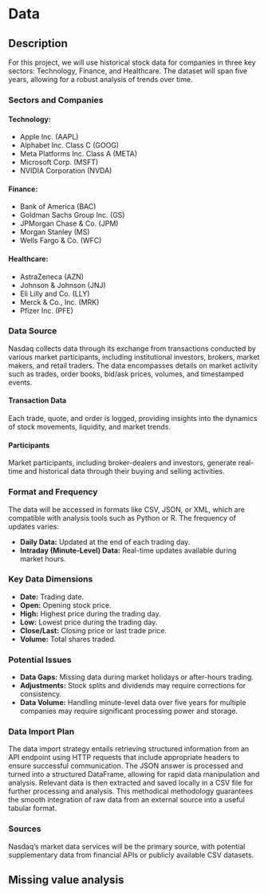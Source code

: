 # Data

## Description

For this project, we will use historical stock data for companies in three key sectors: Technology, Finance, and Healthcare. The dataset will span five years, allowing for a robust analysis of trends over time.

### Sectors and Companies

#### Technology:

- Apple Inc. (AAPL)
- Alphabet Inc. Class C (GOOG)
- Meta Platforms Inc. Class A (META)
- Microsoft Corp. (MSFT)
- NVIDIA Corporation (NVDA)

#### Finance:

- Bank of America (BAC)
- Goldman Sachs Group Inc. (GS)
- JPMorgan Chase & Co. (JPM)
- Morgan Stanley (MS)
- Wells Fargo & Co. (WFC)

#### Healthcare:

- AstraZeneca (AZN)
- Johnson & Johnson (JNJ)
- Eli Lilly and Co. (LLY)
- Merck & Co., Inc. (MRK)
- Pfizer Inc. (PFE)

### Data Source

Nasdaq collects data through its exchange from transactions conducted by various market participants, including institutional investors, brokers, market makers, and retail traders. The data encompasses details on market activity such as trades, order books, bid/ask prices, volumes, and timestamped events.

#### Transaction Data

Each trade, quote, and order is logged, providing insights into the dynamics of stock movements, liquidity, and market trends.

#### Participants

Market participants, including broker-dealers and investors, generate real-time and historical data through their buying and selling activities.

### Format and Frequency

The data will be accessed in formats like CSV, JSON, or XML, which are compatible with analysis tools such as Python or R. The frequency of updates varies:

- **Daily Data:** Updated at the end of each trading day.
- **Intraday (Minute-Level) Data:** Real-time updates available during market hours.

### Key Data Dimensions

- **Date:** Trading date.  
- **Open:** Opening stock price.  
- **High:** Highest price during the trading day.  
- **Low:** Lowest price during the trading day.  
- **Close/Last:** Closing price or last trade price.  
- **Volume:** Total shares traded.  

### Potential Issues

- **Data Gaps:** Missing data during market holidays or after-hours trading.
- **Adjustments:** Stock splits and dividends may require corrections for consistency.  
- **Data Volume:** Handling minute-level data over five years for multiple companies may require significant processing power and storage.  

### Data Import Plan

The data import strategy entails retrieving structured information from an API endpoint using HTTP requests that include appropriate headers to ensure successful communication. The JSON answer is processed and turned into a structured DataFrame, allowing for rapid data manipulation and analysis. Relevant data is then extracted and saved locally in a CSV file for further processing and analysis. This methodical methodology guarantees the smooth integration of raw data from an external source into a useful tabular format.

### Sources

Nasdaq's market data services will be the primary source, with potential supplementary data from financial APIs or publicly available CSV datasets.


## Missing value analysis
